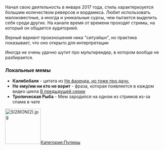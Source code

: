 {{Инфобокс для пуперов
|title2=SI28ION
|другие_ники=SI29ION, DZHOLLY
|image3=[[Файл:Situation.jpg|thumb]]
|caption3=
|сферы_творчества=RYTP, музыка, "Идеи для названий каналов с пупами"
|год_начала=2017
|image4=
|caption4=
|имя_фамилия=Роман Безукладов
|дата_рождения= 3 июня 1998 года
|место_проживания=Тамбов
|ссылки=*[https://www.youtube.com/channel/UCjpAYG3LipTALs42Jgv-O9g YouTube]
*[https://www.youtube.com/channel/UCfxHs6utixJt98aM6NPxW0w Альт канал]
*[https://vk.com/si28ion Группа ВК]
*[https://vk.com/zzzes Профиль ВК]
*[https://vk.com/dzholly Группа музыкального проекта ВК]
}}Начал свою деятельность в январе 2017 года, стиль характеризуется большим количеством реверсов и вордмикса. Любит использовать малоизвестные, а иногда и уникальные сурсы, чем пытается выделить себя среди других. На канале время от времени проходят стримы, на который он общается аудиторией.

Верный
вариант произношения ника "ситуэйшн", но практика показывает, что оно открыто для интерпретации 

Иногда не очень удачно шутит про мультирендер,  в котором вообще не разбирается. 

=== Локальные мемы ===
* '''Калябебаля''' - цитата из [https://www.youtube.com/watch?v=cBKsNuI9ZYE Не фазенда, но тоже про дачу.]
* '''Но ему/им ни кто не верит''' - фраза, которая появляется в каждом видео цикла [https://www.youtube.com/playlist?list=PL3X3jRezUKXeX3Ie6ZMJI7UVy_TlYztYA В предыдущей серии]
* '''Тропическая Рыба''' - Мем зародился на одном из стримов из-за спама в чате
[[File:SI28ION(2).jpg|thumb|115x115px]][[Категория:Пуперы]]